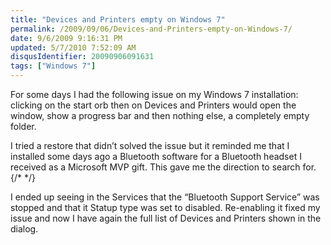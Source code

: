 ```yaml
---
title: "Devices and Printers empty on Windows 7"
permalink: /2009/09/06/Devices-and-Printers-empty-on-Windows-7/
date: 9/6/2009 9:16:31 PM
updated: 5/7/2010 7:52:09 AM
disqusIdentifier: 20090906091631
tags: ["Windows 7"]
---
```

For some days I had the following issue on my Windows 7 installation: clicking on the start orb then on Devices and Printers would open the window, show a progress bar and then nothing else, a completely empty folder.

I tried a restore that didn’t solved the issue but it reminded me that I installed some days ago a Bluetooth software for a Bluetooth headset I received as a Microsoft MVP gift. This gave me the direction to search for.
{/* <!-- more --> */}

I ended up seeing in the Services that the “Bluetooth Support Service” was stopped and that it Statup type was set to disabled. Re-enabling it fixed my issue and now I have again the full list of Devices and Printers shown in the dialog.
